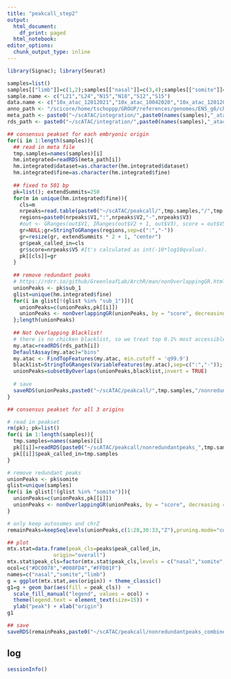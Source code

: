 ```yaml
---
title: "peakcall_step2"
output: 
  html_document:
    df_print: paged
  html_notebook:
editor_options:
  chunk_output_type: inline
--- 
```

 
```r
library(Signac); library(Seurat)

```

```r
samples=list()
samples[["limb"]]=c(1,2);samples[["nasal"]]=c(3,4);samples[["somite"]]=c(5,6)
sample.name <- c("L21","L24","N15","N18","S12","S15")
data.name <- c("10x_atac_12012021","10x_atac_10042020","10x_atac_12012021","10x_atac_10042020","10x_atac_12012021","10x_atac_12012021")
anno_path <- "/scicore/home/tschoppp/GROUP/references/genomes/ENS_g6/chicken_Gg6_atac_pre/"
meta_path <- paste0("~/scATAC/integration/",paste0(names(samples),"_atac_integrated010721_meta.rds"))
rds_path <- paste0("~/scATAC/integration/",paste0(names(samples),"_atac_integrated010721.rds"))

```

```r
## consensus peakset for each embryonic origin
for(i in 1:length(samples)){
  ## read in meta file
  tmp.samples=names(samples)[i]
  hm.integrated=readRDS(meta_path[i])
  hm.integrated$dataset=as.character(hm.integrated$dataset)
  hm.integrated$fine=as.character(hm.integrated$fine)
  
  ## fixed to 501 bp
  pk=list(); extendSummits=250
  for(m in unique(hm.integrated$fine)){
    cls=m
    nrpeaks=read.table(paste0("~/scATAC/peakcall/",tmp.samples,"/",tmp.samples,"_cls",cls,".peak_summits.bed"), header = F,sep = "\t",stringsAsFactors = F)
    regions=paste0(nrpeaks$V1,":",nrpeaks$V2,"-",nrpeaks$V3)
    #out <- GRanges(out$V1, IRanges(out$V2 + 1, out$V3), score = out$V5)
    gr=NULL;gr=StringToGRanges(regions,sep=c(":","-"))
    gr=resize(gr, extendSummits * 2 + 1, "center")
    gr$peak_called_in=cls
    gr$score=nrpeaks$V5 #It's calculated as int(-10*log10qvalue).
    pk[[cls]]=gr
  }
  
  ## remove redundant peaks
  # https://rdrr.io/github/GreenleafLab/ArchR/man/nonOverlappingGR.html
  unionPeaks <- pk$sub_1
  glist=unique(hm.integrated$fine)
  for(i in glist[!(glist %in% "sub_1")]){
    unionPeaks=c(unionPeaks,pk[[i]])
    unionPeaks <- nonOverlappingGR(unionPeaks, by = "score", decreasing = TRUE)
  };length(unionPeaks)
  
  ## Not Overlapping Blacklist!
  # there is no chicken blacklist, so we treat top 0.1% most accessible bins as blacklist.
  my.atac=readRDS(rds_path[i])
  DefaultAssay(my.atac)="bins"
  my.atac <- FindTopFeatures(my.atac, min.cutoff = 'q99.9')
  blacklist=StringToGRanges(VariableFeatures(my.atac),sep=c(":","-")); length(blacklist)
  unionPeaks=subsetByOverlaps(unionPeaks,blacklist,invert = TRUE)
  
  # save
  saveRDS(unionPeaks,paste0("~/scATAC/peakcall/",tmp.samples,"/nonredundantpeaks_",tmp.samples,".rds"))
}

```

```r
## consensus peakset for all 3 origins

# read in peakset
rm(pk); pk=list()
for(i in 1:length(samples)){
  tmp.samples=names(samples)[i]
  pk[[i]]=readRDS(paste0("~/scATAC/peakcall/nonredundantpeaks_",tmp.samples,".rds"))
  pk[[i]]$peak_called_in=tmp.samples
}

# remove redundant peaks
unionPeaks <- pk$somite
glist=unique(samples)
for(i in glist[!(glist %in% "somite")]){
  unionPeaks=c(unionPeaks,pk[[i]])
  unionPeaks <- nonOverlappingGR(unionPeaks, by = "score", decreasing = TRUE)
}

# only keep autosomes and chrZ
remainPeaks=keepSeqlevels(unionPeaks,c(1:28,30:33,"Z"),pruning.mode="coarse"); length(remainPeaks)

```

```r
## plot
mtx.stat=data.frame(peak_cls=peaks$peak_called_in,
               origin="overall")
mtx.stat$peak_cls=factor(mtx.stat$peak_cls,levels = c("nasal","somite","limb"))
ocol=c("#DC0078","#008FD4","#FFD01F")
names=c("nasal","somite","limb")
g = ggplot(mtx.stat,aes(origin)) + theme_classic()
g1=g + geom_bar(aes(fill = peak_cls))  +
  scale_fill_manual("legend", values = ocol) +
  theme(legend.text = element_text(size=15)) +
  ylab("peak") + xlab("origin")
g1

```

```r
## save
saveRDS(remainPeaks,paste0("~/scATAC/peakcall/nonredundantpeaks_combined.rds"))

```

## log

```r
sessionInfo()
```

